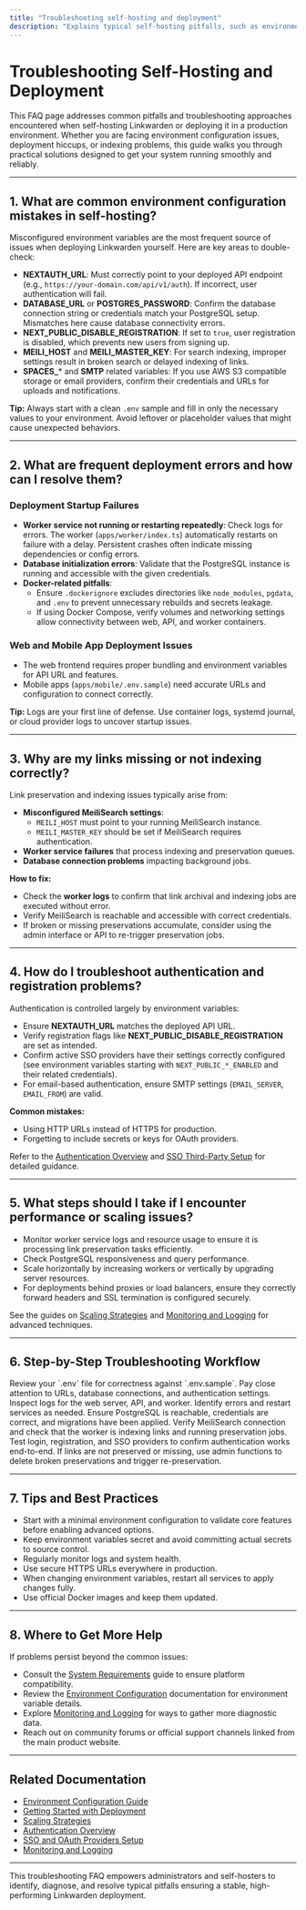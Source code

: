 ```yaml
---
title: "Troubleshooting self-hosting and deployment"
description: "Explains typical self-hosting pitfalls, such as environment configuration, common deployment errors, or indexing issues, and how to approach solving them."
---
```


# Troubleshooting Self-Hosting and Deployment

This FAQ page addresses common pitfalls and troubleshooting approaches encountered when self-hosting Linkwarden or deploying it in a production environment. Whether you are facing environment configuration issues, deployment hiccups, or indexing problems, this guide walks you through practical solutions designed to get your system running smoothly and reliably.

---

## 1. What are common environment configuration mistakes in self-hosting?

Misconfigured environment variables are the most frequent source of issues when deploying Linkwarden yourself. Here are key areas to double-check:

- **NEXTAUTH_URL**: Must correctly point to your deployed API endpoint (e.g., `https://your-domain.com/api/v1/auth`). If incorrect, user authentication will fail.
- **DATABASE_URL** or **POSTGRES_PASSWORD**: Confirm the database connection string or credentials match your PostgreSQL setup. Mismatches here cause database connectivity errors.
- **NEXT_PUBLIC_DISABLE_REGISTRATION**: If set to `true`, user registration is disabled, which prevents new users from signing up.
- **MEILI_HOST** and **MEILI_MASTER_KEY**: For search indexing, improper settings result in broken search or delayed indexing of links.
- **SPACES_*** and **SMTP** related variables: If you use AWS S3 compatible storage or email providers, confirm their credentials and URLs for uploads and notifications.

**Tip:** Always start with a clean `.env` sample and fill in only the necessary values to your environment. Avoid leftover or placeholder values that might cause unexpected behaviors.

---

## 2. What are frequent deployment errors and how can I resolve them?

### Deployment Startup Failures

- **Worker service not running or restarting repeatedly**: Check logs for errors. The worker (`apps/worker/index.ts`) automatically restarts on failure with a delay. Persistent crashes often indicate missing dependencies or config errors.
- **Database initialization errors**: Validate that the PostgreSQL instance is running and accessible with the given credentials.
- **Docker-related pitfalls**:
  - Ensure `.dockerignore` excludes directories like `node_modules`, `pgdata`, and `.env` to prevent unnecessary rebuilds and secrets leakage.
  - If using Docker Compose, verify volumes and networking settings allow connectivity between web, API, and worker containers.

### Web and Mobile App Deployment Issues

- The web frontend requires proper bundling and environment variables for API URL and features.
- Mobile apps (`apps/mobile/.env.sample`) need accurate URLs and configuration to connect correctly.

**Tip:** Logs are your first line of defense. Use container logs, systemd journal, or cloud provider logs to uncover startup issues.

---

## 3. Why are my links missing or not indexing correctly?

Link preservation and indexing issues typically arise from:

- **Misconfigured MeiliSearch settings**:
  - `MEILI_HOST` must point to your running MeiliSearch instance.
  - `MEILI_MASTER_KEY` should be set if MeiliSearch requires authentication.
- **Worker service failures** that process indexing and preservation queues.
- **Database connection problems** impacting background jobs.

**How to fix:**

- Check the **worker logs** to confirm that link archival and indexing jobs are executed without error.
- Verify MeiliSearch is reachable and accessible with correct credentials.
- If broken or missing preservations accumulate, consider using the admin interface or API to re-trigger preservation jobs.

---

## 4. How do I troubleshoot authentication and registration problems?

Authentication is controlled largely by environment variables:

- Ensure **NEXTAUTH_URL** matches the deployed API URL.
- Verify registration flags like **NEXT_PUBLIC_DISABLE_REGISTRATION** are set as intended.
- Confirm active SSO providers have their settings correctly configured (see environment variables starting with `NEXT_PUBLIC_*_ENABLED` and their related credentials).
- For email-based authentication, ensure SMTP settings (`EMAIL_SERVER`, `EMAIL_FROM`) are valid.

**Common mistakes:**

- Using HTTP URLs instead of HTTPS for production.
- Forgetting to include secrets or keys for OAuth providers.

Refer to the [Authentication Overview](https://docs.linkwarden.app/security/auth-models-identity/auth-overview) and [SSO Third-Party Setup](https://docs.linkwarden.app/security/auth-models-identity/sso-third-party) for detailed guidance.

---

## 5. What steps should I take if I encounter performance or scaling issues?

- Monitor worker service logs and resource usage to ensure it is processing link preservation tasks efficiently.
- Check PostgreSQL responsiveness and query performance.
- Scale horizontally by increasing workers or vertically by upgrading server resources.
- For deployments behind proxies or load balancers, ensure they correctly forward headers and SSL termination is configured securely.

See the guides on [Scaling Strategies](https://docs.linkwarden.app/deployment/operations-monitoring/scaling-strategies) and [Monitoring and Logging](https://docs.linkwarden.app/deployment/operations-monitoring/monitoring-logging) for advanced techniques.

---

## 6. Step-by-Step Troubleshooting Workflow

<Steps>
<Step title="Verify Environment Configuration">
Review your `.env` file for correctness against `.env.sample`. Pay close attention to URLs, database connections, and authentication settings.
</Step>
<Step title="Check Logs and Service Status">
Inspect logs for the web server, API, and worker. Identify errors and restart services as needed.
</Step>
<Step title="Validate Database Connectivity">
Ensure PostgreSQL is reachable, credentials are correct, and migrations have been applied.
</Step>
<Step title="Confirm MeiliSearch and Background Jobs">
Verify MeiliSearch connection and check that the worker is indexing links and running preservation jobs.
</Step>
<Step title="Test Authentication Flows">
Test login, registration, and SSO providers to confirm authentication works end-to-end.
</Step>
<Step title="Use Admin Tools to Reprocess Broken Data">
If links are not preserved or missing, use admin functions to delete broken preservations and trigger re-preservation.
</Step>
</Steps>

---

## 7. Tips and Best Practices

- Start with a minimal environment configuration to validate core features before enabling advanced options.
- Keep environment variables secret and avoid committing actual secrets to source control.
- Regularly monitor logs and system health.
- Use secure HTTPS URLs everywhere in production.
- When changing environment variables, restart all services to apply changes fully.
- Use official Docker images and keep them updated.

---

## 8. Where to Get More Help

If problems persist beyond the common issues:

- Consult the [System Requirements](../getting-started/prerequisites-installation/system-requirements) guide to ensure platform compatibility.
- Review the [Environment Configuration](../deployment/production-setup/environment-configuration) documentation for environment variable details.
- Explore [Monitoring and Logging](../deployment/operations-monitoring/monitoring-logging) for ways to gather more diagnostic data.
- Reach out on community forums or official support channels linked from the main product website.

---

## Related Documentation

- [Environment Configuration Guide](../deployment/production-setup/environment-configuration)
- [Getting Started with Deployment](../deployment/production-setup/deployment-getting-started)
- [Scaling Strategies](../deployment/operations-monitoring/scaling-strategies)
- [Authentication Overview](../security/auth-models-identity/auth-overview)
- [SSO and OAuth Providers Setup](../security/auth-models-identity/sso-third-party)
- [Monitoring and Logging](../deployment/operations-monitoring/monitoring-logging)

---

This troubleshooting FAQ empowers administrators and self-hosters to identify, diagnose, and resolve typical pitfalls ensuring a stable, high-performing Linkwarden deployment.
